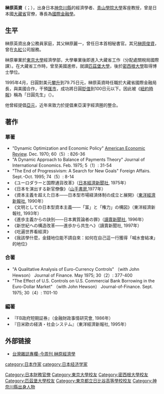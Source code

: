 {{BLP unsourced|time=2011-04-28T15:07:35+00:00}}
{{Infobox_Person
| name =榊原英資
| native_name         = 榊原 英資<br>{{lang|ja|さかきばら えいすけ}}
| native_name_lang    = ja
| romaji              = Sakakibara Eisuke
|image=
| caption=
|occupation= 學者
| period = 20世紀
|birth_name=
| other_names = 日元先生
| Sex =男
|birth_date= {{bda|1941|3|27}}
|birth_place=[[神奈川縣|神奈川縣]]
|death_date= 
|death_place=
| nationality ={{JAP}}
| residence =
| party =
| religion =
| spouse = 
| relatives =父 榊原麗一 <br> 兄 榊原俊資
| educate =[[東京大學|東京大學]]經濟學系 <br>[[匹茲堡大學|匹茲堡大學]]碩士<br> [[密西根大學|密西根大學]]博士
| past =[[大藏省|大藏省]]職員<br>大臣官房秘書課財務官室<br>豊岡税務署長、銀行局保險第一課長補佐<br>埼玉大學教養学部助教<br>日本輸出入銀行部長、理財局國庫課長<br>理財局資金第二課長、國債課長、總務課長<br>[[東海財務局|東海財務局]]長、大臣官房審議官<br>國際金融局次長、財政金融研究所所長<br>大藏省國際金融局局長、日本總財務官<br>国際局長、作家、客座教授
| work =
| award = 
}}
'''榊原英資'''（{{jpn|j=榊原 英資|hg=さかきばら えいすけ|rm=Sakakibara Eisuke}}；{{bd|1941年|3月27日|||catIdx=Sakakibara Eisuke}}），出身日本[[神奈川縣|神奈川縣]]的經濟學者、[[青山學院大學|青山學院大學]]客座教授，曾是日本國[[大藏省|大藏省]]官僚，專長為[[國際金融學|國際金融學]]。

==生平==
榊原英資出身公務員家庭，其父榊原麗一，曾任日本首相秘書官。其兄[[榊原俊資|榊原俊資]]，曾在[[丸紅|丸紅]]公司服務。

榊原畢業於[[東京大學|東京大學]]經濟學部，大學畢業後即進入大藏省工作（分配處關稅局國際課）。在大藏省工作時，曾至美國進修，就讀[[匹茲堡大學|匹茲堡大學]]，後於[[密西根大學|密西根大學]]取得博士學位。

1995年4月，日圓對美元[[貨幣升值|攀升]]到79.75日元，榊原英資時任職於大藏省國際金融局長，與美國合作，干預[[匯市|匯市]]，成功將日圓[[貨幣貶值|貶值]]到100日元以下。因此被《[[紐約時報|紐約時報]]》稱為「日圓先生」（{{lang|en|Mr. Yen}}）。

他曾經提倡[[亞元|亞元]]，近年來致力於提倡東亞漢字經濟圈的整合。

==著作==
=== 單著 ===
* "Dynamic Optimization and Economic Policy" [[American_Economic_Review|American Economic Review]]. Dec. 1970; 60（5）: 826-36
* "A Dynamic Approach to Balance of Payments Theory" Journal of International Economics. Feb. 1975; 5（1）: 31-54
* "The End of Progressivism: A Search for New Goals" Foreign Affairs. Sept.-Oct. 1995; 74（5）: 8-14
*《ユーロダラーと国際通貨改革》（[[日本經濟新聞社|日本經濟新聞社]], 1975年）
*《日本を演出する新官僚像》（[[山手書房|山手書房]],1977年）
*《資本主義を超えた日本――日本型市場経済体制の成立と展開》（[[東洋經濟新報社|東洋經濟新報社]], 1990年）
*《文明としての日本型資本主義――「富」と「権力」の構図》（東洋經濟新報社, 1993年）
*《進歩主義からの訣別――日本異質論者の罪》（[[讀賣新聞社|讀賣新聞社]], 1996年） 
*《新世紀への構造改革――進歩から共生へ》（讀賣新聞社, 1997年）
*《吃遍世界看經濟》
*《我該學什麼，金錢地位能不請自來：如何在自己這一行獲得「喊水會結凍」的地位》
=== 合著 ===
* "A Qualitative Analysis of Euro-Currency Controls" （with John Hewson） Journal of Finance. May 1975; 30（2）: 377-400
* "The Effect of U.S. Controls on U.S. Commercial Bank Borrowing in the Euro-Dollar Market" （with John Hewson） Journal-of-Finance. Sept. 1975; 30（4）: 1101-10

=== 編著 ===
*『FB政府短期証券』（金融財政事情研究會, 1986年）
*『日米欧の経済・社会システム』（東洋經濟新報社, 1995年）

==外部链接==
*[http://www.businesstoday.com.tw/author/release/7170 台灣雜誌專欄-今周刊 榊原經濟學] {{Wayback|url=http://www.businesstoday.com.tw/author/release/7170 |date=20210116181704 }}

{{start box}}
{{s-gov}}
{{succession box
| title = {{Flagicon|JPN}} 財務官
| before = 加藤隆俊
| years = 1997年—1999年
| after = [[黑田東彥|黑田東彥]]
}}
{{succession box
| title = {{Flagicon|JPN}} 大藏省國際金融局長
| before = 加藤隆俊
| years = 1995年—1997年
| after = 黑田東彥
}}
{{succession box
| title = {{Flagicon|JPN}} 財政金融研究所長
| before = 西村吉正
| years = 1994年—1995年
| after = 中島義雄
}}
{{end box}}

{{normdaten}}
{{DEFAULTSORT:Sakakibara Eisuke}}
[[Category:日本財務官僚|Category:日本財務官僚]]
[[category:日本作家|category:日本作家]]
[[category:日本经济学家|category:日本经济学家]]
[[Category:東京大學校友|Category:東京大學校友]]
[[Category:密西根大學校友|Category:密西根大學校友]]
[[Category:匹茲堡大學校友|Category:匹茲堡大學校友]]
[[Category:東京都立日比谷高等學校校友|Category:東京都立日比谷高等學校校友]]
[[Category:神奈川縣出身人物|Category:神奈川縣出身人物]]